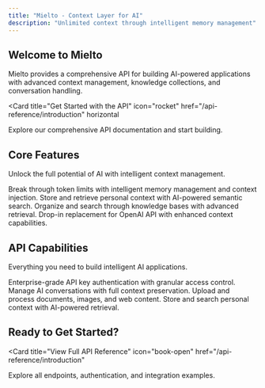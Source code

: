 ```yaml
---
title: "Mielto - Context Layer for AI"
description: "Unlimited context through intelligent memory management"
---
```


## Welcome to Mielto

Mielto provides a comprehensive API for building AI-powered applications with advanced context management, knowledge collections, and conversation handling.

<Card
  title="Get Started with the API"
  icon="rocket"
  href="/api-reference/introduction"
  horizontal
>
  Explore our comprehensive API documentation and start building.
</Card>

## Core Features

Unlock the full potential of AI with intelligent context management.

<Columns cols={2}>
  <Card
    title="Unlimited Context"
    icon="infinity"
    href="/api-reference/openai/chat-completions"
  >
    Break through token limits with intelligent memory management and context injection.
  </Card>
  <Card
    title="Personal Memories"
    icon="brain"
    href="/api-reference/memories/create"
  >
    Store and retrieve personal context with AI-powered semantic search.
  </Card>
  <Card
    title="Knowledge Collections"
    icon="database"
    href="/api-reference/collections/list"
  >
    Organize and search through knowledge bases with advanced retrieval.
  </Card>
  <Card
    title="OpenAI Compatible"
    icon="robot"
    href="/api-reference/openai/chat-completions"
  >
    Drop-in replacement for OpenAI API with enhanced context capabilities.
  </Card>
</Columns>

## API Capabilities

Everything you need to build intelligent AI applications.

<Columns cols={2}>
  <Card
    title="Authentication"
    icon="lock"
    href="/api-reference/api-keys/create"
  >
    Enterprise-grade API key authentication with granular access control.
  </Card>
  <Card
    title="Conversations"
    icon="comments"
    href="/api-reference/conversations/list"
  >
    Manage AI conversations with full context preservation.
  </Card>
  <Card
    title="File Upload"
    icon="upload"
    href="/api-reference/upload/upload"
  >
    Upload and process documents, images, and web content.
  </Card>
  <Card
    title="Memories"
    icon="brain"
    href="/api-reference/memories/create"
  >
    Store and search personal context with AI-powered retrieval.
  </Card>
</Columns>

## Ready to Get Started?

<Card
  title="View Full API Reference"
  icon="book-open"
  href="/api-reference/introduction"
>
  Explore all endpoints, authentication, and integration examples.
</Card>
